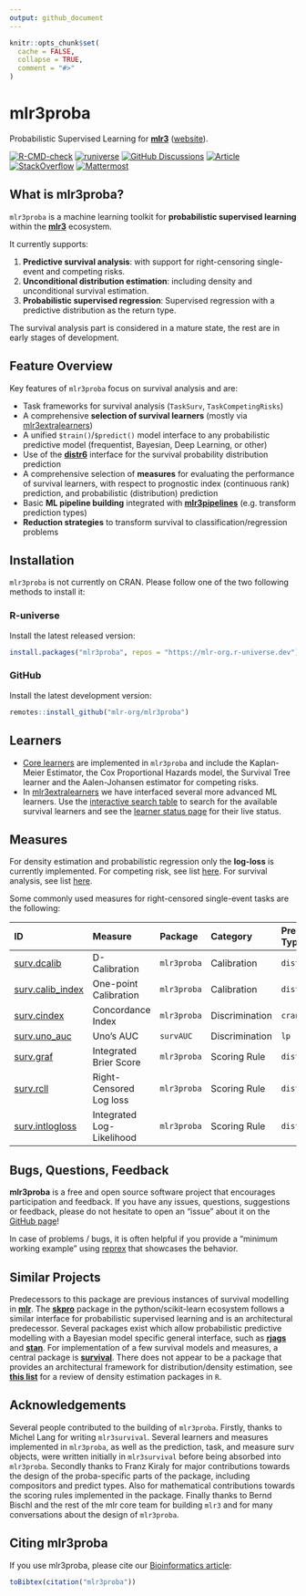 ```yaml
---
output: github_document
---
```


```r
knitr::opts_chunk$set(
  cache = FALSE,
  collapse = TRUE,
  comment = "#>"
)
```

# mlr3proba

Probabilistic Supervised Learning for **[mlr3](https://github.com/mlr-org/mlr3/)** ([website](https://mlr3proba.mlr-org.com/)).

<!-- badges: start -->
[![R-CMD-check](https://github.com/mlr-org/mlr3proba/actions/workflows/r-cmd-check.yml/badge.svg)](https://github.com/mlr-org/mlr3proba/actions/workflows/r-cmd-check.yml)
[![runiverse](https://mlr-org.r-universe.dev/badges/mlr3proba)](https://mlr-org.r-universe.dev/mlr3proba)
[![GitHub Discussions](https://img.shields.io/github/discussions/mlr-org/mlr3proba?logo=github&label=Discussions%20Q%26A&color=FFE600)](https://github.com/mlr-org/mlr3proba/discussions)
[![Article](https://img.shields.io/badge/Article-10.1093%2Fbioinformatics%2Fbtab039-brightgreen)](https://doi.org/10.1093/bioinformatics/btab039)
[![StackOverflow](https://img.shields.io/badge/stackoverflow-mlr3-orange.svg?color=pink)](https://stackoverflow.com/questions/tagged/mlr3)
[![Mattermost](https://img.shields.io/badge/chat-mattermost-orange.svg?color=pink)](https://lmmisld-lmu-stats-slds.srv.mwn.de/mlr_invite/)
<!-- badges: end -->

## What is mlr3proba?

`mlr3proba`  is a machine learning toolkit for **probabilistic supervised learning** within the **[mlr3](https://github.com/mlr-org/mlr3)** ecosystem.

It currently supports:

1. **Predictive survival analysis**: with support for right-censoring single-event and competing risks.
2. **Unconditional distribution estimation**: including density and unconditional survival estimation.
3. **Probabilistic supervised regression**: Supervised regression with a predictive distribution as the return type.

The survival analysis part is considered in a mature state, the rest are in early stages of development.

## Feature Overview

Key features of `mlr3proba` focus on survival analysis and are:

- Task frameworks for survival analysis (`TaskSurv`, `TaskCompetingRisks`)
- A comprehensive **selection of survival learners** (mostly via
  [mlr3extralearners](https://github.com/mlr-org/mlr3extralearners/))
- A unified `$train()`/`$predict()` model interface to any probabilistic predictive model (frequentist, Bayesian, Deep Learning, or other)
- Use of the **[distr6](https://github.com/alan-turing-institute/distr6)** interface for the survival probability distribution prediction
- A comprehensive selection of **measures** for evaluating the performance of survival learners, with respect to prognostic index (continuous rank) prediction, and probabilistic (distribution) prediction
- Basic **ML pipeline building** integrated with **[mlr3pipelines](https://github.com/mlr-org/mlr3pipelines)** (e.g. transform prediction types)
- **Reduction strategies** to transform survival to classification/regression problems

## Installation

`mlr3proba` is not currently on CRAN.
Please follow one of the two following methods to install it:

### R-universe

Install the latest released version:
```r
install.packages("mlr3proba", repos = "https://mlr-org.r-universe.dev")
```

### GitHub

Install the latest development version:
```r
remotes::install_github("mlr-org/mlr3proba")
```

## Learners

- [Core learners](https://mlr3proba.mlr-org.com/reference/index.html#survival-learners) are implemented in `mlr3proba` and include the Kaplan-Meier Estimator, the Cox Proportional Hazards model, the Survival Tree learner and the Aalen-Johansen estimator for competing risks.
- In [mlr3extralearners](https://github.com/mlr-org/mlr3extralearners) we have interfaced several more advanced ML learners.
Use the [interactive search table](https://mlr-org.com/learners.html) to search for the available survival learners and see the [learner status page](https://mlr3extralearners.mlr-org.com/articles/learner_status.html) for their live status.

## Measures

For density estimation and probabilistic regression only the **log-loss** is currently implemented.
For competing risk, see list [here](https://mlr3proba.mlr-org.com/reference/index.html#competing-risk-measures).
For survival analysis, see list [here](https://mlr3proba.mlr-org.com/reference/index.html#survival-measures).

Some commonly used measures for right-censored single-event tasks are the following:

| ID | Measure | Package | Category | Prediction Type
| :--| :------ | :------ | :------ | :------- |
| [surv.dcalib](https://mlr3proba.mlr-org.com/reference/mlr_measures_surv.dcalib.html) | D-Calibration | `mlr3proba` | Calibration | `distr`
| [surv.calib_index](https://mlr3proba.mlr-org.com/reference/mlr_measures_surv.calib_index.html) | One-point Calibration | `mlr3proba` | Calibration | `distr`
| [surv.cindex](https://mlr3proba.mlr-org.com/reference/mlr_measures_surv.cindex.html) | Concordance Index | `mlr3proba` | Discrimination | `crank`
| [surv.uno_auc](https://mlr3proba.mlr-org.com/reference/mlr_measures_surv.uno_auc.html) | Uno's AUC | `survAUC` | Discrimination | `lp`
| [surv.graf](https://mlr3proba.mlr-org.com/reference/mlr_measures_surv.graf.html) | Integrated Brier Score | `mlr3proba` | Scoring Rule | `distr`
| [surv.rcll](https://mlr3proba.mlr-org.com/reference/mlr_measures_surv.rcll.html) | Right-Censored Log loss | `mlr3proba` | Scoring Rule | `distr`
| [surv.intlogloss](https://mlr3proba.mlr-org.com/reference/mlr_measures_surv.intlogloss.html) | Integrated Log-Likelihood | `mlr3proba` | Scoring Rule | `distr`

## Bugs, Questions, Feedback

**mlr3proba** is a free and open source software project that encourages participation and feedback. 
If you have any issues, questions, suggestions or feedback, please do not hesitate to open an
"issue" about it on the [GitHub page](https://github.com/mlr-org/mlr3proba/issues)\!

In case of problems / bugs, it is often helpful if you provide a "minimum working example" using [reprex](https://reprex.tidyverse.org/) that showcases the behavior.

## Similar Projects

Predecessors to this package are previous instances of survival modelling in **[mlr](https://github.com/mlr-org/mlr)**.
The **[skpro](https://github.com/alan-turing-institute/skpro)** package in the python/scikit-learn ecosystem follows a similar interface for probabilistic supervised learning and is an architectural predecessor.
Several packages exist which allow probabilistic predictive modelling with a Bayesian model specific general interface, such as **[rjags](https://CRAN.R-project.org/package=rjags)** and **[stan](https://github.com/stan-dev/rstan)**.
For implementation of a few survival models and measures, a central package is **[survival](https://github.com/therneau/survival)**.
There does not appear to be a package that provides an architectural framework for distribution/density estimation, see **[this list](https://vita.had.co.nz/papers/density-estimation.pdf)** for a review of density estimation packages in `R`.

## Acknowledgements

Several people contributed to the building of `mlr3proba`.
Firstly, thanks to Michel Lang for writing `mlr3survival`.
Several learners and measures implemented in `mlr3proba`, as well as the prediction, task, and measure surv objects, were written initially in `mlr3survival` before being absorbed into `mlr3proba`.
Secondly thanks to Franz Kiraly for major contributions towards the design of the proba-specific parts of the package, including compositors and predict types.
Also for mathematical contributions towards the scoring rules implemented in the package.
Finally thanks to Bernd Bischl and the rest of the mlr core team for building `mlr3` and for many conversations about the design of `mlr3proba`.

## Citing mlr3proba

If you use mlr3proba, please cite our [Bioinformatics article](https://doi.org/10.1093/bioinformatics/btab039):
```r
toBibtex(citation("mlr3proba"))
```
